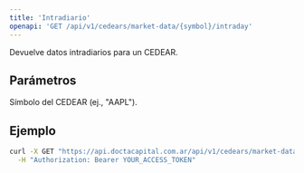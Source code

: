 ```yaml
---
title: 'Intradiario'
openapi: 'GET /api/v1/cedears/market-data/{symbol}/intraday'
---
```


<Note>
  Devuelve datos intradiarios para un CEDEAR.
</Note>

## Parámetros

<ParamField path="symbol" type="string" required>
  Símbolo del CEDEAR (ej., "AAPL").
</ParamField>

## Ejemplo

```bash
curl -X GET "https://api.doctacapital.com.ar/api/v1/cedears/market-data/AAPL/intraday/" \
  -H "Authorization: Bearer YOUR_ACCESS_TOKEN"
```


